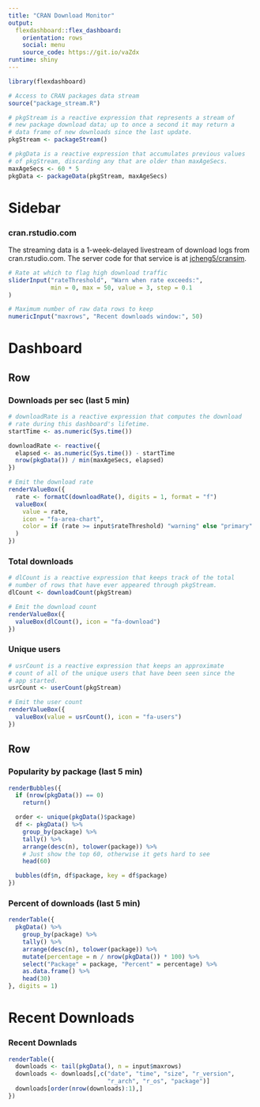 ```yaml
---
title: "CRAN Download Monitor"
output: 
  flexdashboard::flex_dashboard:
    orientation: rows
    social: menu
    source_code: https://git.io/vaZdx
runtime: shiny
---
```


```r
library(flexdashboard)

# Access to CRAN packages data stream
source("package_stream.R")

# pkgStream is a reactive expression that represents a stream of
# new package download data; up to once a second it may return a
# data frame of new downloads since the last update.
pkgStream <- packageStream()

# pkgData is a reactive expression that accumulates previous values
# of pkgStream, discarding any that are older than maxAgeSecs.
maxAgeSecs <- 60 * 5 
pkgData <- packageData(pkgStream, maxAgeSecs)
```

Sidebar {.sidebar}
=======================================================================

### cran.rstudio.com

The streaming data is a 1-week-delayed livestream of download
logs from  cran.rstudio.com. The server code for that service is at [jcheng5/cransim](https://github.com/jcheng5/cransim).


```r
# Rate at which to flag high download traffic
sliderInput("rateThreshold", "Warn when rate exceeds:",
            min = 0, max = 50, value = 3, step = 0.1
)

# Maximum number of raw data rows to keep
numericInput("maxrows", "Recent downloads window:", 50)
```


Dashboard
=======================================================================

Row
-----------------------------------------------------------------------

### Downloads per sec (last 5 min) {.value-box}

```r
# downloadRate is a reactive expression that computes the download
# rate during this dashboard's lifetime.
startTime <- as.numeric(Sys.time())

downloadRate <- reactive({
  elapsed <- as.numeric(Sys.time()) - startTime
  nrow(pkgData()) / min(maxAgeSecs, elapsed)
})

# Emit the download rate
renderValueBox({
  rate <- formatC(downloadRate(), digits = 1, format = "f")
  valueBox(
    value = rate,
    icon = "fa-area-chart",
    color = if (rate >= input$rateThreshold) "warning" else "primary"
  )
})
```

### Total downloads {.value-box}

```r
# dlCount is a reactive expression that keeps track of the total
# number of rows that have ever appeared through pkgStream.
dlCount <- downloadCount(pkgStream)

# Emit the download count
renderValueBox({
  valueBox(dlCount(), icon = "fa-download")
})
```

### Unique users {.value-box}

```r
# usrCount is a reactive expression that keeps an approximate
# count of all of the unique users that have been seen since the
# app started.
usrCount <- userCount(pkgStream)

# Emit the user count
renderValueBox({
  valueBox(value = usrCount(), icon = "fa-users")
})
```

Row
-----------------------------------------------------------------------

### Popularity by package (last 5 min) {data-width=700}

```r
renderBubbles({
  if (nrow(pkgData()) == 0)
    return()

  order <- unique(pkgData()$package)
  df <- pkgData() %>%
    group_by(package) %>%
    tally() %>%
    arrange(desc(n), tolower(package)) %>%
    # Just show the top 60, otherwise it gets hard to see
    head(60)

  bubbles(df$n, df$package, key = df$package)
})
```

### Percent of downloads (last 5 min) {data-width=340}

```r
renderTable({
  pkgData() %>%
    group_by(package) %>%
    tally() %>%
    arrange(desc(n), tolower(package)) %>%
    mutate(percentage = n / nrow(pkgData()) * 100) %>%
    select("Package" = package, "Percent" = percentage) %>%
    as.data.frame() %>%
    head(30)
}, digits = 1)

```

Recent Downloads
=======================================================================

### Recent Downlads

```r
renderTable({
  downloads <- tail(pkgData(), n = input$maxrows)
  downloads <- downloads[,c("date", "time", "size", "r_version", 
                            "r_arch", "r_os", "package")]
  downloads[order(nrow(downloads):1),]
})
```


